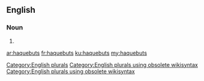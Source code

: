 ==English==

===Noun===
{{head|en}}

# {{plural of|haquebut}}

[[Category:English plurals]][[Category:English plurals using obsolete wikisyntax]][[Category:English plurals using obsolete wikisyntax]]

[[ar:haquebuts]]
[[fr:haquebuts]]
[[ku:haquebuts]]
[[my:haquebuts]]
